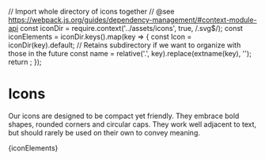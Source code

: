 // Import whole directory of icons together
// @see https://webpack.js.org/guides/dependency-management/#context-module-api
const iconDir = require.context('../assets/icons', true, /\.svg$/);
const iconElements = iconDir.keys().map(key => {
  const Icon = iconDir(key).default;
  // Retains subdirectory if we want to organize with those in the future
  const name = relative('.', key).replace(extname(key), '');
  return <IconItem name={name}><Icon class="o-icon"/></IconItem>;
});

<Meta title="Icons"/>

# Icons

Our icons are designed to be compact yet friendly. They embrace bold shapes, rounded corners and circular caps. They work well adjacent to text, but should rarely be used on their own to convey meaning.

<IconGallery>{iconElements}</IconGallery>
